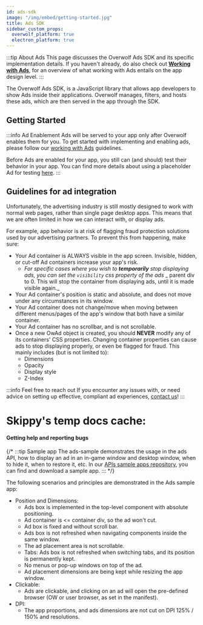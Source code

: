 ```yaml
---
id: ads-sdk
image: "/img/embed/getting-started.jpg"
title: Ads SDK
sidebar_custom_props:
  overwolf_platform: true
  electron_platform: true
---
```


:::tip About Ads
This page discusses the Overwolf Ads SDK and its specific implementation details.
If you haven't already, do also check out [**Working with Ads**][working-with-ads], for an overview
of what working with Ads entails on the app design level.
:::

The Overwolf Ads SDK, is a JavaScript library that allows app developers to show Ads inside their applications.
Overwolf manages, filters, and hosts these ads, which are then served in the app through the SDK.

## Getting Started

:::info Ad Enablement
Ads will be served to your app only after Overwolf enables them for you.
To get started with implementing and enabling ads, please follow our [working with Ads][working-with-ads] guidelines.

Before Ads are enabled for your app, you still can (and should) test their behavior in your app.
You can find more details about using a placeholder Ad for testing [here](../test-your-app/how-to-test-your-app#ads).
:::


<Setup/>


## Guidelines for ad integration

Unfortunately, the advertising industry is still mostly designed to work with normal web pages, rather than
single page desktop apps. This means that we are often limited in how we can interact with, or display ads.

For example, app behavior is at risk of flagging fraud protection solutions used by our advertising
partners. To prevent this from happening, make sure:

- Your Ad container is ALWAYS visible in the app screen. Invisible, hidden, or cut-off Ad containers increase your app's risk. 
  - _For specific cases where you wish to **temporarily** stop displaying ads, you can set the `visibility` css property of the ads_
    _ parent div to 0. This will stop the container from displaying ads, until it is made visible again._
- Your Ad container's position is static and absolute, and does not move under any circumstances in its window.
- Your Ad container does not change/move when moving between different menus/pages of the app's window that both have a similar container.
- Your Ad container has no scrollbar, and is not scrollable.
- Once a new OwAd object is created, you should **NEVER** modify any of its containers' CSS properties. Changing container properties can
cause ads to stop displaying properly, or even be flagged for fraud. This mainly includes (but is not limited to):
  - Dimensions
  - Opacity
  - Display style
  - Z-Index


:::info Feel free to reach out
If you encounter any issues with, or need advice on setting up effective, compliant ad experiences, [contact us](/support/contact-us)!
:::







# Skippy's temp docs cache:

#### Getting help and reporting bugs

{/* :::tip Sample app
The ads-sample demonstrates the usage in the ads API, how to display an ad in an in-game window and desktop window, when to hide it, when to restore it, etc.
In our [APIs sample apps repository](https://github.com/overwolf/apis-sample-apps), you can find and download a  sample app.
::: */}

The following scenarios and principles are demonstrated in the Ads sample app:

* Position and Dimensions:  
  * Ads box is implemented in the top-level component with absolute positioning.
  * Ad container is <= container div, so the ad won't cut.
  * Ad box is fixed and without scroll bar.
  * Ads box is not refreshed when navigating components inside the same window. 
  * The ad placement area is not scrollable.
  * Tabs: Ads box is not refreshed when switching tabs, and its position is permanently kept.
  * No menus or pop-up windows on top of the ad.
  * Ad placement dimensions are being kept while resizing the app window. 
* Clickable:
  * Ads are clickable, and clicking on an ad will open the pre-defined browser (OW or user browser, as set in the manifest).
* DPI: 
  * The app proportions, and ads dimensions are not cut on DPI 125% / 150% and resolutions.


[working-with-ads]: ads-sdk/working-with-ads